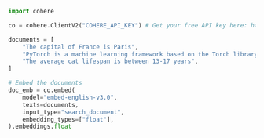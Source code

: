 ```python PYTHON
import cohere

co = cohere.ClientV2("COHERE_API_KEY") # Get your free API key here: https://dashboard.cohere.com/api-keys

documents = [
    "The capital of France is Paris",
    "PyTorch is a machine learning framework based on the Torch library.",
    "The average cat lifespan is between 13-17 years",
]

# Embed the documents
doc_emb = co.embed(
    model="embed-english-v3.0",
    texts=documents,
    input_type="search_document",
    embedding_types=["float"],
).embeddings.float
```